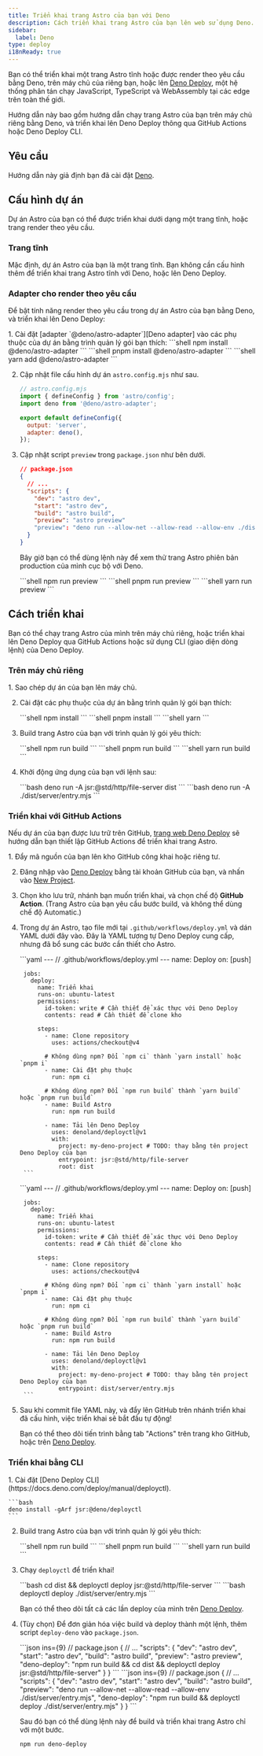 ```yaml
---
title: Triển khai trang Astro của bạn với Deno
description: Cách triển khai trang Astro của bạn lên web sử dụng Deno.
sidebar:
  label: Deno
type: deploy
i18nReady: true
---
```


Bạn có thể triển khai một trang Astro tĩnh hoặc được render theo yêu cầu bằng Deno, trên máy chủ của riêng bạn, hoặc lên [Deno Deploy](https://deno.com/deploy), một hệ thống phân tán chạy JavaScript, TypeScript và WebAssembly tại các edge trên toàn thế giới.

Hướng dẫn này bao gồm hướng dẫn chạy trang Astro của bạn trên máy chủ riêng bằng Deno, và triển khai lên Deno Deploy thông qua GitHub Actions hoặc Deno Deploy CLI.

## Yêu cầu

Hướng dẫn này giả định bạn đã cài đặt [Deno](https://deno.com/).

## Cấu hình dự án

Dự án Astro của bạn có thể được triển khai dưới dạng một trang tĩnh, hoặc trang render theo yêu cầu.

### Trang tĩnh

Mặc định, dự án Astro của bạn là một trang tĩnh. Bạn không cần cấu hình thêm để triển khai trang Astro tĩnh với Deno, hoặc lên Deno Deploy.

### Adapter cho render theo yêu cầu

Để bật tính năng render theo yêu cầu trong dự án Astro của bạn bằng Deno, và triển khai lên Deno Deploy:

<Steps>
1. Cài đặt [adapter `@deno/astro-adapter`][Deno adapter] vào các phụ thuộc của dự án bằng trình quản lý gói bạn thích:
   
   <PackageManagerTabs>
     <Fragment slot="npm">
     ```shell
     npm install @deno/astro-adapter
     ```
     </Fragment>
     <Fragment slot="pnpm">
     ```shell
     pnpm install @deno/astro-adapter
     ```
     </Fragment>
     <Fragment slot="yarn">
     ```shell
     yarn add @deno/astro-adapter
     ```
     </Fragment>
   </PackageManagerTabs>

2. Cập nhật file cấu hình dự án `astro.config.mjs` như sau.

    ```js ins={3,6-7}
    // astro.config.mjs
    import { defineConfig } from 'astro/config';
    import deno from '@deno/astro-adapter';

    export default defineConfig({
      output: 'server',
      adapter: deno(),
    });
    ```

3. Cập nhật script `preview` trong `package.json` như bên dưới.

    ```json del={8} ins={9}
    // package.json
    {
      // ...
      "scripts": {
        "dev": "astro dev",
        "start": "astro dev",
        "build": "astro build",
        "preview": "astro preview"
        "preview": "deno run --allow-net --allow-read --allow-env ./dist/server/entry.mjs"
      }
    }
    ```
    
    Bây giờ bạn có thể dùng lệnh này để xem thử trang Astro phiên bản production của mình cục bộ với Deno.
    
    <PackageManagerTabs>
      <Fragment slot="npm">
      ```shell
      npm run preview
      ```
      </Fragment>
      <Fragment slot="pnpm">
      ```shell
      pnpm run preview
      ```
      </Fragment>
      <Fragment slot="yarn">
      ```shell
      yarn run preview
      ```
      </Fragment>
    </PackageManagerTabs>
</Steps>

## Cách triển khai

Bạn có thể chạy trang Astro của mình trên máy chủ riêng, hoặc triển khai lên Deno Deploy qua GitHub Actions hoặc sử dụng CLI (giao diện dòng lệnh) của Deno Deploy.

### Trên máy chủ riêng

<Steps>
1. Sao chép dự án của bạn lên máy chủ.

2. Cài đặt các phụ thuộc của dự án bằng trình quản lý gói bạn thích:
   
   <PackageManagerTabs>
     <Fragment slot="npm">
     ```shell
     npm install
     ```
     </Fragment>
     <Fragment slot="pnpm">
     ```shell
     pnpm install
     ```
     </Fragment>
     <Fragment slot="yarn">
     ```shell
     yarn
     ```
     </Fragment>
   </PackageManagerTabs>

3. Build trang Astro của bạn với trình quản lý gói yêu thích:

   <PackageManagerTabs>
     <Fragment slot="npm">
     ```shell
     npm run build
     ```
     </Fragment>
     <Fragment slot="pnpm">
     ```shell
     pnpm run build
     ```
     </Fragment>
     <Fragment slot="yarn">
     ```shell
     yarn run build
     ```
     </Fragment>
   </PackageManagerTabs>

4. Khởi động ứng dụng của bạn với lệnh sau:  

   <StaticSsrTabs>
     <Fragment slot="static">
       ```bash
       deno run -A jsr:@std/http/file-server dist
       ```
     </Fragment>
     
     <Fragment slot="ssr">
       ```bash
       deno run -A ./dist/server/entry.mjs
       ```
     </Fragment>
   </StaticSsrTabs>
</Steps>

### Triển khai với GitHub Actions

Nếu dự án của bạn được lưu trữ trên GitHub, [trang web Deno Deploy](https://dash.deno.com/) sẽ hướng dẫn bạn thiết lập GitHub Actions để triển khai trang Astro.

<Steps>
1. Đẩy mã nguồn của bạn lên kho GitHub công khai hoặc riêng tư.

2. Đăng nhập vào [Deno Deploy](https://dash.deno.com/) bằng tài khoản GitHub của bạn, và nhấn vào [New Project](https://dash.deno.com).

3. Chọn kho lưu trữ, nhánh bạn muốn triển khai, và chọn chế độ **GitHub Action**. (Trang Astro của bạn yêu cầu bước build, và không thể dùng chế độ Automatic.)
   
4. Trong dự án Astro, tạo file mới tại `.github/workflows/deploy.yml` và dán YAML dưới đây vào. Đây là YAML tương tự Deno Deploy cung cấp, nhưng đã bổ sung các bước cần thiết cho Astro.

    <StaticSsrTabs>
      <Fragment slot="static">
        ```yaml
        ---
        // .github/workflows/deploy.yml
        ---
        name: Deploy
        on: [push]

        jobs:
          deploy:
            name: Triển khai
            runs-on: ubuntu-latest
            permissions:
              id-token: write # Cần thiết để xác thực với Deno Deploy
              contents: read # Cần thiết để clone kho

            steps:
              - name: Clone repository
                uses: actions/checkout@v4

              # Không dùng npm? Đổi `npm ci` thành `yarn install` hoặc `pnpm i`
              - name: Cài đặt phụ thuộc
                run: npm ci

              # Không dùng npm? Đổi `npm run build` thành `yarn build` hoặc `pnpm run build`
              - name: Build Astro
                run: npm run build

              - name: Tải lên Deno Deploy
                uses: denoland/deployctl@v1
                with:
                  project: my-deno-project # TODO: thay bằng tên project Deno Deploy của bạn
                  entrypoint: jsr:@std/http/file-server
                  root: dist
        ```
      </Fragment>
      
      <Fragment slot="ssr">
        ```yaml
        ---
        // .github/workflows/deploy.yml
        ---
        name: Deploy
        on: [push]

        jobs:
          deploy:
            name: Triển khai
            runs-on: ubuntu-latest
            permissions:
              id-token: write # Cần thiết để xác thực với Deno Deploy
              contents: read # Cần thiết để clone kho

            steps:
              - name: Clone repository
                uses: actions/checkout@v4

              # Không dùng npm? Đổi `npm ci` thành `yarn install` hoặc `pnpm i`
              - name: Cài đặt phụ thuộc
                run: npm ci

              # Không dùng npm? Đổi `npm run build` thành `yarn build` hoặc `pnpm run build`
              - name: Build Astro
                run: npm run build

              - name: Tải lên Deno Deploy
                uses: denoland/deployctl@v1
                with:
                  project: my-deno-project # TODO: thay bằng tên project Deno Deploy của bạn
                  entrypoint: dist/server/entry.mjs
        ```
      </Fragment>
    </StaticSsrTabs>

5. Sau khi commit file YAML này, và đẩy lên GitHub trên nhánh triển khai đã cấu hình, việc triển khai sẽ bắt đầu tự động!

   Bạn có thể theo dõi tiến trình bằng tab "Actions" trên trang kho GitHub, hoặc trên [Deno Deploy](https://dash.deno.com).
</Steps>

### Triển khai bằng CLI

<Steps>
1. Cài đặt [Deno Deploy CLI](https://docs.deno.com/deploy/manual/deployctl).

    ```bash
    deno install -gArf jsr:@deno/deployctl
    ```

2. Build trang Astro của bạn với trình quản lý gói yêu thích:

   <PackageManagerTabs>
     <Fragment slot="npm">
     ```shell
     npm run build
     ```
     </Fragment>
     <Fragment slot="pnpm">
     ```shell
     pnpm run build
     ```
     </Fragment>
     <Fragment slot="yarn">
     ```shell
     yarn run build
     ```
     </Fragment>
   </PackageManagerTabs>

3. Chạy `deployctl` để triển khai!

    <StaticSsrTabs>
      <Fragment slot="static">
        ```bash
        cd dist && deployctl deploy jsr:@std/http/file-server
        ```
      </Fragment>
      
      <Fragment slot="ssr">
        ```bash
        deployctl deploy ./dist/server/entry.mjs
        ```
      </Fragment>
    </StaticSsrTabs>
    
    Bạn có thể theo dõi tất cả các lần deploy của mình trên [Deno Deploy](https://dash.deno.com).

4. (Tùy chọn) Để đơn giản hóa việc build và deploy thành một lệnh, thêm script `deploy-deno` vào `package.json`.

    <StaticSsrTabs>
      <Fragment slot="static">
        ```json ins={9}
        // package.json
        {
          // ...
          "scripts": {
          "dev": "astro dev",
          "start": "astro dev",
          "build": "astro build",
          "preview": "astro preview",
          "deno-deploy": "npm run build && cd dist && deployctl deploy jsr:@std/http/file-server"
          }
        }
        ```
      </Fragment>
      <Fragment slot="ssr">
    ```json ins={9}
    // package.json
    {
      // ...
      "scripts": {
        "dev": "astro dev",
        "start": "astro dev",
        "build": "astro build",
        "preview": "deno run --allow-net --allow-read --allow-env ./dist/server/entry.mjs",
        "deno-deploy": "npm run build && deployctl deploy ./dist/server/entry.mjs"
      }
    }
    ```
      </Fragment>
    </StaticSsrTabs>
    
    Sau đó bạn có thể dùng lệnh này để build và triển khai trang Astro chỉ với một bước.
    
    ```bash
    npm run deno-deploy
    ```
</Steps>

[Deno adapter]: https://github.com/denoland/deno-astro-adapter